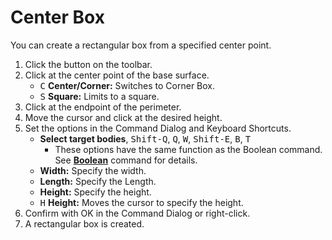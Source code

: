 
# Center Box

<Reference shortcut='' command='Center Box' button='Toolbar' />

You can  create a rectangular box from a specified center point.

1. Click the button <ButtonIcon type="button-center-box" /> on the toolbar.
2. Click at the center point of the base surface.
   - <kbd>C</kbd> **Center/Corner:** Switches to Corner Box.
   - <kbd>S</kbd> **Square:** Limits to a square.
3. Click at the endpoint of the perimeter.
4. Move the cursor and click at the desired height.
5. Set the options in the Command Dialog and Keyboard Shortcuts.
   - **Select target bodies**, <kbd>Shift-Q</kbd>, <kbd>Q</kbd>, <kbd>W</kbd>, <kbd>Shift-E</kbd>, <kbd>B</kbd>, <kbd>T</kbd>
      - These options have the same function as the Boolean command. See [**Boolean**](../solid/boolean) command for details.
   - **Width:** Specify the width.
   - **Length:** Specify the Length.
   - **Height:** Specify the height.
   - <kbd>H</kbd> **Height:** Moves the cursor to specify the height.
6. Confirm with OK in the Command Dialog or right-click.
7. A rectangular box is created.





